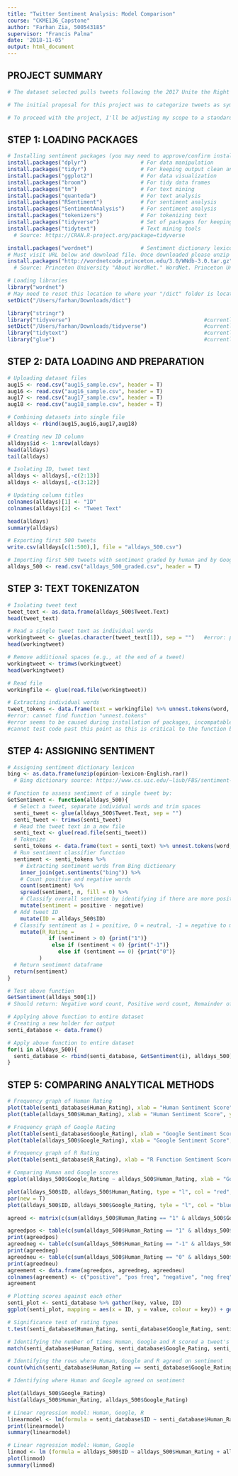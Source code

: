 ```yaml
---
title: "Twitter Sentiment Analysis: Model Comparison"
course: "CKME136_Capstone"
author: "Farhan Zia, 500543185"
supervisor: "Francis Palma"
date: '2018-11-05'
output: html_document
---
```


## PROJECT SUMMARY

```r
# The dataset selected pulls tweets following the 2017 Unite the Right rally, also known as the Charlottesville riots – a white supremacist rally in Charlottesville, VA on Aug 11-12, 2017. The rally and it’s counter-protest eventually turned violent, making international headlines with many drawing negative attention to President Trump’s remarks following the events. The dataset pulls Twitter posts over a 4-day period following Trump defending his stance that there was “blame on both sides”, which was widely viewed as an endorsement for the rally.

# The initial proposal for this project was to categorize tweets as sympathetic or unsympathetic. This, however, has proved to be too challenging as the language is similar among tweets with competive opinions. For example, there are tweets that are sympathetic to the white supremacists and others that are sympathetic to the anti-protestors but may share majority of the same language and would both be categorized by a dictionary as sympathetic. 

# To proceed with the project, I'll be adjusting my scope to a standard sentiment analysis. The goal will be to categorize tweets into three categories - negative, neutral or positive. I have manually rated the first 1,000 tweets based on (1) my own interpretation of the language and (2) Google Natural Language Processor (via: https://cloud.google.com/natural-language/). These two categorizations are not always aligned as the former will inclube my own biased interpretation and emotional response (e.g., contextual understanding, sarcasm understanding, etc.) despite an attempt to stay objective and to classify each text independently and the latter is based on Google's assigned dictionary. The goal of this project will be to compare the three methods os sentiment analysis -- human vs. Google vs. R.

```


## STEP 1: LOADING PACKAGES

```r
# Installing sentiment packages (you may need to approve/confirm installation in R console to proceed)
install.packages("dplyr")                 # For data manipulation
install.packages("tidyr")                 # For keeping output clean and orderly
install.packages("ggplot2")               # For data visualization
install.packages("broom")                 # For tidy data frames
install.packages("tm")                    # For text mining
install.packages("quanteda")              # For text analysis
install.packages("RSentiment")            # For sentiment analysis
install.packages("SentimentAnalysis")     # For sentiment analysis
install.packages("tokenizers")            # For tokenizing text
install.packages("tidyverse")             # Set of packages for keeping output clean and orderly
install.packages("tidytext")              # Text mining tools
  # Source: https://CRAN.R-project.org/package=tidyverse

install.packages("wordnet")               # Sentiment dictionary lexicon
# Must visit URL below and download file. Once downloaded please unzip tar file and note the location of the resulting "/dict" folder.
install.packages("http://wordnetcode.princeton.edu/3.0/WNdb-3.0.tar.gz", repos = NULL)
  # Source: Princeton University "About WordNet." WordNet. Princeton University. 2010. 

# Loading libraries
library("wordnet")
# May need to reset this location to where your "/dict" folder is located
setDict("/Users/farhan/Downloads/dict")

library("stringr")
library("tidyverse")                                          #currently causes error/library not recognized
setDict("/Users/farhan/Downloads/tidyverse")                  #currently causes error
library("tidytext")                                           #currently causes error/library not recognized
library("glue")                                               #currently causes error/library not recognized

```


## STEP 2: DATA LOADING AND PREPARATION

```r
# Uploading dataset files
aug15 <- read.csv("aug15_sample.csv", header = T)
aug16 <- read.csv("aug16_sample.csv", header = T)
aug17 <- read.csv("aug17_sample.csv", header = T)
aug18 <- read.csv("aug18_sample.csv", header = T)

# Combining datasets into single file
alldays <- rbind(aug15,aug16,aug17,aug18)

# Creating new ID column
alldays$id <- 1:nrow(alldays)
head(alldays)
tail(alldays)

# Isolating ID, tweet text
alldays <- alldays[,-c(2:13)]
alldays <- alldays[,-c(3:12)]

# Updating column titles
colnames(alldays)[1] <- "ID"
colnames(alldays)[2] <- "Tweet Text"

head(alldays)
summary(alldays)

# Exporting first 500 tweets
write.csv(alldays[c(1:500),], file = "alldays_500.csv")

# Importing first 500 tweets with sentiment graded by human and by Google's Natural Language Processing API
alldays_500 <- read.csv("alldays_500_graded.csv", header = T)

```


## STEP 3: TEXT TOKENIZATON

```r
# Isolating tweet text
tweet_text <- as.data.frame(alldays_500$Tweet.Text)
head(tweet_text)

# Read a single tweet text as individual words
workingtweet <- glue(as.character(tweet_text[1]), sep = "")   #error: producing numbers and not individual words
head(workingtweet)

# Remove additional spaces (e.g., at the end of a tweet)
workingtweet <- trimws(workingtweet)
head(workingtweet)

# Read file
workingfile <- glue(read.file(workingtweet))

# Extracting individual words
tweet_tokens <- data.frame(text = workingfile) %>% unnest.tokens(word, Tweet.Text)
#error: cannot find function "unnest.tokens"
#error seems to be caused during installation of packages, incompatable with R version (though this does not seem to be an issue online) 
#cannot test code past this point as this is critical to the function below
```


## STEP 4: ASSIGNING SENTIMENT

```r
# Assigning sentiment dictionary lexicon
bing <- as.data.frame(unzip(opinion-lexicon-English.rar))
  # Bing dictionary source: https://www.cs.uic.edu/~liub/FBS/sentiment-analysis.html

# Function to assess sentiment of a single tweet by: 
GetSentiment <- function(alldays_500){
  # Select a tweet, separate individual words and trim spaces
  senti_tweet <- glue(alldays_500$Tweet.Text, sep = "")
  senti_tweet <- trimws(senti_tweet)
  # Read the tweet text in a new file
  senti_text <- glue(read.file(senti_tweet))
  # Tokenize
  senti_tokens <- data.frame(text = senti_text) %>% unnest.tokens(word, Tweet.Text)
  # Run sentiment classifier function
  sentiment <- senti_tokens %>%
    # Extracting sentiment words from Bing dictionary
    inner_join(get.sentiments("bing")) %>%
    # Count positive and negative words
    count(sentiment) %>%
    spread(sentiment, n, fill = 0) %>%
    # Classify overall sentiment by identifying if there are more positive or negative words
    mutate(sentiment = positive - negative)
  # Add tweet ID
    mutate(ID = alldays_500$ID)
  # Classify sentiment as 1 = positive, 0 = neutral, -1 = negative to match Human_Rating and Google_Rating in alldays file
    mutate(R_Rating = 
             if (sentiment > 0) {print("1")} 
              else if (sentiment < 0) {print("-1")}
                else if (sentiment == 0) {print("0")}
          )
  # Return sentiment dataframe
  return(sentiment)
}

# Test above function
GetSentiment(alldays_500[1])
# Should return: Negative word count, Positive word count, Remainder of positive - negative word counts, Tweet ID, Simplified classification (1, 0, -1)

# Applying above function to entire dataset
# Creating a new holder for output
senti_database <- data.frame()

# Apply above function to entire dataset
for(i in alldays_500){
  senti_database <- rbind(senti_database, GetSentiment(i), alldays_500)
}
```

## STEP 5: COMPARING ANALYTICAL METHODS

```r
# Frequency graph of Human Rating
plot(table(senti_database$Human_Rating), xlab = "Human Sentiment Score", ylab = "Frequency", main = "Frequency Distribution of Human Scored Sentiment")
plot(table(alldays_500$Human_Rating), xlab = "Human Sentiment Score", ylab = "Frequency", main = "Frequency Distribution of Human-Scored Sentiment")

# Frequency graph of Google Rating
plot(table(senti_database$Google_Rating), xlab = "Google Sentiment Score", ylab = "Frequency", main = "Frequency Distribution of Google Scored Sentiment")
plot(table(alldays_500$Google_Rating), xlab = "Google Sentiment Score", ylab = "Frequency", main = "Frequency Distribution of Google Scored Sentiment")

# Frequency graph of R Rating
plot(table(senti_database$R_Rating), xlab = "R Function Sentiment Score", ylab = "Frequency", main = "Frequency Distribution of R Function-Scored Sentiment")

# Comparing Human and Google scores
ggplot(alldays_500$Google_Rating ~ alldays_500$Human_Rating, xlab = "Google Sentiment Score", ylab = "Human Sentiment Score", main = "Comparing Google and Human Scored Sentiment")

plot(alldays_500$ID, alldays_500$Human_Rating, type = "l", col = "red", xlab = "Tweet ID", ylab = "Human Rating (Red)", main = "Comparing Google and Human Scored Sentiment")
par(new = T)
plot(alldays_500$ID, alldays_500$Google_Rating, tyle = "l", col = "blue", xlab = "Tweet ID", ylab = "Google Rating (Blue)")

agreed <- matrix(c(sum(alldays_500$Human_Rating == "1" & alldays_500$Google_Rating == "1")), sum(alldays_500$Human_Rating == "-1" & alldays_500$Google_Rating == "-1"), sum(alldays_500$Human_Rating == "0" & alldays_500$Google_Rating == "0"))

agreedpos <- table(c(sum(alldays_500$Human_Rating == "1" & alldays_500$Google_Rating =="1")))
print(agreedpos)
agreedneg <- table(c(sum(alldays_500$Human_Rating == "-1" & alldays_500$Google_Rating =="-1")))
print(agreedneg)
agreedneu <- table(c(sum(alldays_500$Human_Rating == "0" & alldays_500$Google_Rating =="0")))
print(agreedneu)
agreement <- data.frame(agreedpos, agreedneg, agreedneu)
colnames(agreement) <- c("positive", "pos freq", "negative", "neg freq", "neutral", "neu freq")
agreement

# Plotting scores against each other
senti_plot <- senti_database %>% gather(key, value, ID)
ggplot(senti_plot, mapping = aes(x = ID, y = value, colour = key)) + geomline()

# Significance test of rating types
t.test(senti_database$Human_Rating, senti_database$Google_Rating, senti_database$R_Rating)

# Identifying the number of times Human, Google and R scored a tweet's senitment the same
match(senti_database$Human_Rating, senti_database$Google_Rating, senti_database$R_Rating)

# Identifying the rows where Human, Google and R agreed on sentiment
count(which(senti_database$Human_Rating == senti_database$Google_Rating == senti_database$R_Rating))

# Identifying where Human and Google agreed on sentiment

plot(alldays_500$Google_Rating)
hist(alldays_500$Human_Rating, alldays_500$Google_Rating)

# Linear regression model: Human, Google, R
linearmodel <- lm(formula = senti_database$ID ~ senti_database$Human_Rating + senti_database$Google_Rating + senti_database$R_Rating, data = senti_database)
print(linearmodel)
summary(linearmodel)

# Linear regression model: Human, Google
linmod <- lm (formula = alldays_500$ID ~ alldays_500$Human_Rating + alldays_500$Google_Rating, data = alldays_500)
plot(linmod)
summary(linmod)
```


